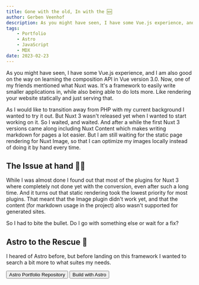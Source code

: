 ```yaml
---
title: Gone with the old, In with the 🆕
author: Gerben Veenhof
description: As you might have seen, I have some Vue.js experience, and I am also good on the way on learning the composition API in Vue version 3.0.
tags: 
    - Portfolio 
    - Astro
    - JavaScript
    - MDX
date: 2023-02-23
---
```



As you might have seen, I have some Vue.js experience, and I am also good on the way on learning the composition API in Vue version 3.0. Now, one of my friends mentioned what Nuxt was. 
It's a framework to easily write smaller applications in, while also being able to do lots more.
Like rendering your website statically and just serving that.

As I would like to transition away from PHP with my current background I wanted to try it out. But Nuxt 3 wasn't released yet when I wanted to start working on it. So I waited, and waited. And after a while the first Nuxt 3 versions came along including Nuxt Content which makes writing markdown for pages a lot easier.
But I am still waiting for the static page rendering for Nuxt Image, so that I can optimize my images locally instead of doing it by hand every time.

## The Issue at hand 👋🏻

While I was almost done I found out that most of the plugins for Nuxt 3 where completely not done yet with the conversion, even after such a long time. And it turns out that static rendering took the lowest priority for most plugins.
That meant that the Image plugin didn't work yet, and that the content (for markdown usage in the project) also wasn't supported for generated sites.

So I had to bite the bullet. Do I go with something else or wait for a fix?

## Astro to the Rescue 🚀

I heared of Astro before, but before landing on this framework I wanted to search a bit more to what suites my needs.

<FlexCenter>
    <Button href="https://github.com/nlxdodge/portfolio-astro" icon="mdi:github">Astro Portfolio Repository</Button>
    <Button href="https://atsro.build/" icon="ph:link-bold">Build with Astro</Button>
</FlexCenter>